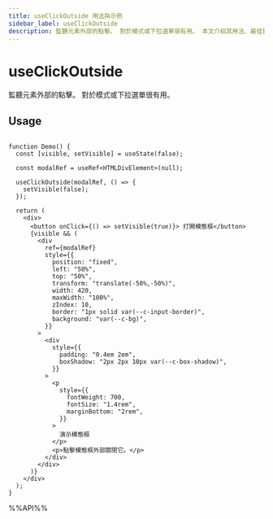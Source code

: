 ```yaml
---
title: useClickOutside 用法與示例
sidebar_label: useClickOutside
description: 監聽元素外部的點擊。 對於模式或下拉選單很有用。 本文介紹其用法、最佳實踐與代碼示例。
---
```

# useClickOutside

監聽元素外部的點擊。 對於模式或下拉選單很有用。


## Usage

```tsx live

function Demo() {
  const [visible, setVisible] = useState(false);

  const modalRef = useRef<HTMLDivElement>(null);

  useClickOutside(modalRef, () => {
    setVisible(false);
  });

  return (
    <div>
      <button onClick={() => setVisible(true)}> 打開模態框</button>
      {visible && (
        <div
          ref={modalRef}
          style={{
            position: "fixed",
            left: "50%",
            top: "50%",
            transform: "translate(-50%,-50%)",
            width: 420,
            maxWidth: "100%",
            zIndex: 10,
            border: "1px solid var(--c-input-border)",
            background: "var(--c-bg)",
          }}
        >
          <div
            style={{
              padding: "0.4em 2em",
              boxShadow: "2px 2px 10px var(--c-box-shadow)",
            }}
          >
            <p
              style={{
                fontWeight: 700,
                fontSize: "1.4rem",
                marginBottom: "2rem",
              }}
            >
              演示模態框
            </p>
            <p>點擊模態框外部關閉它。</p>
          </div>
        </div>
      )}
    </div>
  );
}

```

%%API%%